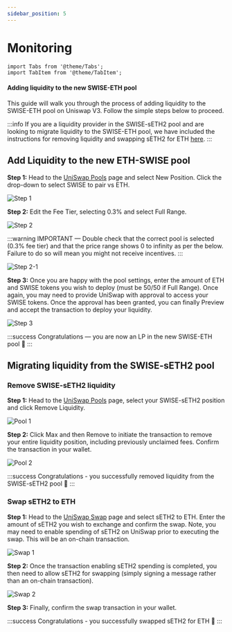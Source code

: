```yaml
---
sidebar_position: 5
---
```


# Monitoring

```mdx-code-block
import Tabs from '@theme/Tabs';
import TabItem from '@theme/TabItem';
```

#### Adding liquidity to the new SWISE-ETH pool

This guide will walk you through the process of adding liquidity to the SWISE-ETH pool on Uniswap V3. Follow the simple steps below to proceed.

:::info
If you are a liquidity provider in the SWISE-sETH2 pool and are looking to migrate liquidity to the SWISE-ETH pool, we have included the instructions for removing liquidity and swapping sETH2 for ETH [here](../../intro.mdx).
:::

## Add Liquidity to the new ETH-SWISE pool

<b>Step 1:</b> Head to the [UniSwap Pools](https://app.uniswap.org/pools) page and
select New Position. Click the drop-down to select SWISE to pair vs ETH.

![Step 1](./img/step1.gif)

<b>Step 2:</b> Edit the Fee Tier, selecting 0.3% and select Full Range.

![Step 2](./img/step2.gif)

:::warning
IMPORTANT — Double check that the correct pool is selected (0.3% fee tier) and that the price range shows 0 to infinity as per the below. Failure to do so will mean you might not receive incentives.
:::

![Step 2-1](./img/step2-1.webp)

<b>Step 3:</b> Once you are happy with the pool settings, enter the amount of ETH
and SWISE tokens you wish to deploy (must be 50/50 if Full Range). Once again, you
may need to provide UniSwap with approval to access your SWISE tokens. Once the approval
has been granted, you can finally Preview and accept the transaction to deploy your
liquidity.

![Step 3](./img/step3.gif)

:::success
Congratulations — you are now an LP in the new SWISE-ETH pool 🥳
:::

## Migrating liquidity from the SWISE-sETH2 pool

### Remove SWISE-sETH2 liquidity

<b>Step 1:</b> Head to the [UniSwap Pools](https://app.uniswap.org/pools) page, select
your SWISE-sETH2 position and click Remove Liquidity.

![Pool 1](./img/pool-1.gif)

<b>Step 2:</b> Click Max and then Remove to initiate the transaction to remove your
entire liquidity position, including previously unclaimed fees. Confirm the transaction
in your wallet.

![Pool 2](./img/pool-2.gif)

:::success
Congratulations - you successfully removed liquidity from the SWISE-sETH2 pool 🥳
:::

### Swap sETH2 to ETH

<b>Step 1:</b> Head to the [UniSwap Swap](https://app.uniswap.org/swap?chain=mainnet)
page and select sETH2 to ETH. Enter the amount of sETH2 you wish to exchange and
confirm the swap. Note, you may need to enable spending of sETH2 on UniSwap prior
to executing the swap. This will be an on-chain transaction.

![Swap 1](./img/swap-1.gif)

<b>Step 2:</b> Once the transaction enabling sETH2 spending is completed, you then
need to allow sETH2 for swapping (simply signing a message rather than an on-chain
transaction).

![Swap 2](./img/swap-2.png)

<b>Step 3:</b> Finally, confirm the swap transaction in your wallet.

:::success
Congratulations - you successfully swapped sETH2 for ETH 🥳
:::
